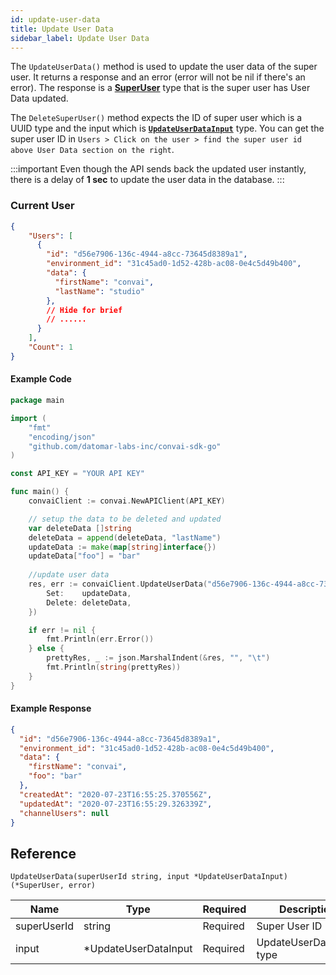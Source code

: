 ```yaml
---
id: update-user-data
title: Update User Data
sidebar_label: Update User Data
---
```


The ```UpdateUserData()``` method is used to update the user data of the super user. It returns a response and an error (error will not be nil if there's an error). The response is a **[SuperUser]()** type that is the super user has User Data updated.

The ```DeleteSuperUser()``` method expects the ID of super user which is a UUID type and the input which is **[```UpdateUserDataInput```]()** type. You can get the super user ID in ```Users > Click on the user > find the super user id above User Data section on the right```.

:::important
Even though the API sends back the updated user instantly, there is a delay of **1 sec** to update the user data in the database.
:::

### Current User
```json
{
    "Users": [
      {
        "id": "d56e7906-136c-4944-a8cc-73645d8389a1",
        "environment_id": "31c45ad0-1d52-428b-ac08-0e4c5d49b400",
        "data": {
          "firstName": "convai",
          "lastName": "studio"
        },
        // Hide for brief
        // ......
      }
    ],
    "Count": 1
}
```

#### Example Code
```go
package main

import (
    "fmt"
    "encoding/json"
    "github.com/datomar-labs-inc/convai-sdk-go"
)

const API_KEY = "YOUR API KEY"

func main() {
    convaiClient := convai.NewAPIClient(API_KEY)

	// setup the data to be deleted and updated
	var deleteData []string
	deleteData = append(deleteData, "lastName")
	updateData := make(map[string]interface{})
    updateData["foo"] = "bar"
    
    //update user data
	res, err := convaiClient.UpdateUserData("d56e7906-136c-4944-a8cc-73645d8389a1",&convai.UpdateUserDataInput{
		Set:    updateData,
		Delete: deleteData,
	})

	if err != nil {
		fmt.Println(err.Error())
	} else {
		prettyRes, _ := json.MarshalIndent(&res, "", "\t")
		fmt.Println(string(prettyRes))
	}
}
```

#### Example Response
```json
{
  "id": "d56e7906-136c-4944-a8cc-73645d8389a1",
  "environment_id": "31c45ad0-1d52-428b-ac08-0e4c5d49b400",
  "data": {
    "firstName": "convai",
    "foo": "bar"
  },
  "createdAt": "2020-07-23T16:55:25.370556Z",
  "updatedAt": "2020-07-23T16:55:29.326339Z",
  "channelUsers": null
}
```

## Reference
```UpdateUserData(superUserId string, input *UpdateUserDataInput) (*SuperUser, error)```

| Name  | Type             | Required | Description          |
|-------|------------------|----------|----------------------|
| superUserId | string     | Required | Super User ID |
| input | \*UpdateUserDataInput | Required | UpdateUserDataInput type |